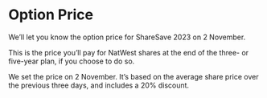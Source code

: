 # Option Price

We’ll let you know the option price for ShareSave 2023 on 2 November.

This is the price you’ll pay for NatWest shares at the end of the three- or five-year plan, if you choose to do so.

We set the price on 2 November. It’s based on the average share price over the previous three days, and includes a 20% discount.